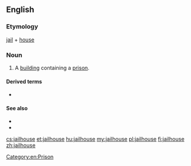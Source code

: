 ==English==

===Etymology===
[[jail]] + [[house]]

===Noun===
{{en-noun}}

# A [[building]] containing a [[prison]].

====Derived terms====
* {{l|en|jailhouse lawyer}}

====See also====
* {{l|en|prison}}
* {{l|en|penitentiary}}

[[cs:jailhouse]]
[[et:jailhouse]]
[[hu:jailhouse]]
[[my:jailhouse]]
[[pl:jailhouse]]
[[fi:jailhouse]]
[[zh:jailhouse]]

[[Category:en:Prison]]